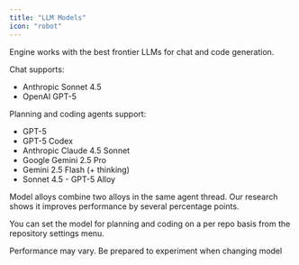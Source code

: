 ```yaml
---
title: "LLM Models"
icon: "robot"
---
```


Engine works with the best frontier LLMs for chat and code generation.

Chat supports:

- Anthropic Sonnet 4.5
- OpenAI GPT-5

Planning and coding agents support:

- GPT-5
- GPT-5 Codex
- Anthropic Claude 4.5 Sonnet
- Google Gemini 2.5 Pro
- Gemini 2.5 Flash (+ thinking)
- Sonnet 4.5 - GPT-5 Alloy

<Note>
  Model alloys combine two alloys in the same agent thread. Our research shows it improves performance by several percentage points.
</Note>

You can set the model for planning and coding on a per repo basis from the repository settings menu.

<Warning>
  Performance may vary. Be prepared to experiment when changing model
</Warning>
